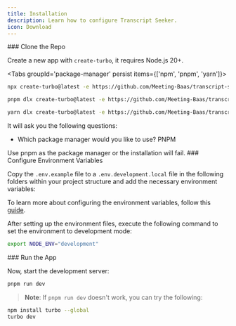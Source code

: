 ```yaml
---
title: Installation
description: Learn how to configure Transcript Seeker.
icon: Download
---
```



<Steps>
<Step>
### Clone the Repo

Create a new app with `create-turbo`, it requires Node.js 20+.

<Tabs groupId='package-manager' persist items={['npm', 'pnpm', 'yarn']}>

```bash tab="npm"
npx create-turbo@latest -e https://github.com/Meeting-Baas/transcript-seeker
```

```bash tab="pnpm"
pnpm dlx create-turbo@latest -e https://github.com/Meeting-Baas/transcript-seeker
```

```bash tab="yarn"
yarn dlx create-turbo@latest -e https://github.com/Meeting-Baas/transcript-seeker
```

</Tabs>

It will ask you the following questions:

- Which package manager would you like to use? PNPM

<Callout type="warn">
  Use pnpm as the package manager or the installation will fail.
</Callout>

</Step>

<Step>
### Configure Environment Variables

Copy the `.env.example` file to a `.env.development.local` file in the following folders within your project structure and add the necessary environment variables:

To learn more about configuring the environment variables, follow this [guide](/docs/getting-started/environment-variables).

<Files>
  <Folder name="apps" defaultOpen>
    <Folder name="api" defaultOpen>
      <File name=".env.development.local" />
    </Folder>
  </Folder>
  <Folder name="apps" defaultOpen>
    <Folder name="proxy" defaultOpen>
      <File name=".env.development.local" />
    </Folder>
  </Folder>
  <File name=".env.development.local" />
  <File name="package.json" />
</Files>

After setting up the environment files, execute the following command to set the environment to development mode:

```bash title="Terminal"
export NODE_ENV="development"
```

</Step>

<Step>
### Run the App

Now, start the development server:

```bash title="Terminal"
pnpm run dev
```

> **Note**: If `pnpm run dev` doesn't work, you can try the following:

```bash title="Terminal"
npm install turbo --global
turbo dev
```

</Step>
</Steps>
